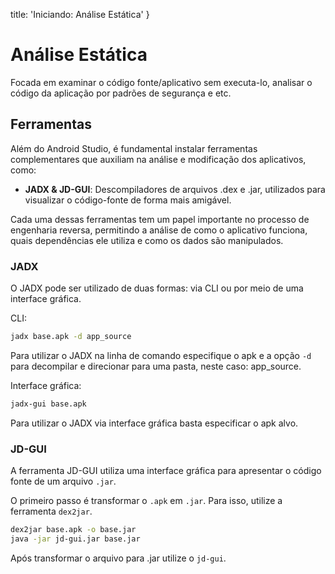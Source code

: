   title: 'Iniciando: Análise Estática'
}

# Análise Estática
Focada em examinar o código fonte/aplicativo sem executa-lo, analisar o código da aplicação por padrões de segurança e etc.

## Ferramentas
Além do Android Studio, é fundamental instalar ferramentas complementares que auxiliam na análise e modificação dos aplicativos, como:

- **JADX & JD-GUI**: Descompiladores de arquivos .dex e .jar, utilizados para visualizar o código-fonte de forma mais amigável.

Cada uma dessas ferramentas tem um papel importante no processo de engenharia reversa, permitindo a análise de como o aplicativo funciona, quais dependências ele utiliza e como os dados são manipulados.

### JADX
O JADX pode ser utilizado de duas formas: via CLI ou por meio de uma interface gráfica.

CLI:
```bash
jadx base.apk -d app_source
```
Para utilizar o JADX na linha de comando especifique o apk e a opção `-d` para decompilar e direcionar para uma pasta, neste caso: app_source.

Interface gráfica:
```bash
jadx-gui base.apk
```
Para utilizar o JADX via interface gráfica basta especificar o apk alvo.

### JD-GUI
A ferramenta JD-GUI utiliza uma interface gráfica para apresentar o código fonte de um arquivo `.jar`.

O primeiro passo é transformar o `.apk` em `.jar`. Para isso, utilize a ferramenta `dex2jar`.

```bash
dex2jar base.apk -o base.jar
java -jar jd-gui.jar base.jar
```

Após transformar o arquivo para .jar utilize o `jd-gui`.
